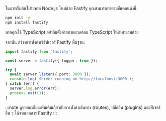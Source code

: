 ในการเริ่มต้นโปรเจกต์ Node.js ใหม่ด้วย Fastify คุณสามารถทำตามขั้นตอนดังนี้:

```bash
npm init -y
npm install fastify
```

หากคุณใช้ TypeScript อย่าลืมตั้งค่าสภาพแวดล้อม TypeScript ให้เหมาะสมด้วย

จากนั้น สร้างการตั้งค่าเซิร์ฟเวอร์ Fastify พื้นฐาน:

```ts title="app.ts"
import fastify from 'fastify';

const server = fastify({ logger: true });

try {
  await server.listen({ port: 3000 });
  console.log('Server running on http://localhost:3000');
} catch (err) {
  server.log.error(err);
  process.exit(1);
}
```

:::note
ดูรายละเอียดเพิ่มเติมเกี่ยวกับการตั้งค่าเส้นทาง (routes), ปลั๊กอิน (plugins) และฟีเจอร์อื่น ๆ ได้จากเอกสาร Fastify
:::
